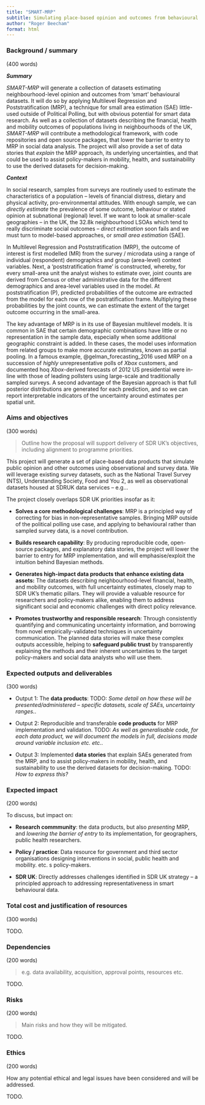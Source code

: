 ```yaml
---
title: "SMART-MRP"
subtitle: Simulating place-based opinion and outcomes from behavioural datasets"
author: "Roger Beecham"
format: html
---
```


###	Background / summary 
(400 words)

***Summary***

*SMART-MRP* will generate a collection of datasets estimating neighbourhood-level opinion and outcomes from 'smart' behavioural datasets. It will do so by applying Multilevel Regression and Poststratification (MRP), a technique for small area estimation (SAE) little-used outside of Political Polling, but with obvious potential for smart data research. As well as a collection of  datasets describing the financial, health and mobility outcomes of populations living in neighbourhoods of the UK, *SMART-MRP* will contribute a methodological framework, with code repositories and open source packages, that lower the barrier to entry to MRP in social data analysis. The project will also provide a set of data stories that *explain* the MRP approach, its underlying uncertainties, and that could be used to assist policy-makers in mobility, health, and sustainability to use the derived datasets for decision-making.

***Context***

In social research, samples from surveys are routinely used to estimate the characteristics of a population -- levels of financial distress, dietary and physical activity, pro-environmental attitudes. With enough sample, we can *directly estimate* the prevalence of some outcome, behaviour or stated opinion at subnational (regional) level. If we want to look at smaller-scale geographies -- in the UK, the 32.8k neighbourhood LSOAs which tend to really discriminate social outcomes --  *direct estimation* soon fails and we must turn to model-based approaches, or *small area estimation* (SAE).

In Multilevel Regression and Poststratification (MRP), the outcome of interest is first modelled (MR) from the survey / microdata using a range of individual (respondent) demographics and group (area-level) context variables. Next, a 'poststratification frame' is constructed, whereby, for every small-area unit the analyst wishes to estimate over, joint counts are derived from Census or other administrative data for the different demographics and area-level variables used in the model. At poststratification (P), predicted probabilities of the outcome are extracted from the model for each row of the postratification frame. Multiplying these probabilities by the joint counts, we can estimate the extent of the target outcome occurring in the small-area.

The key advantage of MRP is in its use of Bayesian multilevel models. It is common in SAE that certain demographic combinations have little or no representation in the sample data, especially when some additional geographic constraint is added. In these cases, the model uses information from related groups to make more accurate estimates, known as partial pooling. In a famous example, @gelman_forecasting_2016 used MRP on a succession of *highly* unrepresentative polls of *Xbox* customers, and documented hoq *Xbox*-derived forecasts of 2012 US presidential were in-line with those of leading pollsters using large-scale and traditionally sampled surveys. A second advantage of the Bayesian approach is that full posterior distributions are generated for each prediction, and so we can report interpretable indicators of the uncertainty around estimates per spatial unit.

### Aims and objectives 
(300 words)

> Outline how the proposal will support delivery of SDR UK’s objectives, including alignment to programme priorities.

This project will generate a set of place-based data products that simulate public opinion and other outcomes using observational and survey data. We will leverage existing survey datasets, such as the National Travel Survey (NTS), Understanding Society, Food and You 2, as well as observational datasets housed at SDRUK data services -- e.g... 

The project closely overlaps SDR UK priorities insofar as it:

*   **Solves a core methodological challenges**: MRP is a principled way of correcting for bias in non-representative samples. Bringing MRP outside of the political polling use case, and applying to behavioural rather than sampled survey data, is a novel contribution.

*   **Builds research capability**: By producing reproducible code, open-source packages, and explanatory data stories, the project will lower the barrier to entry for MRP implementation, and will emphasise/exploit the intuition behind Bayesian methods.

*   **Generates high-impact data products that enhance existing data assets:** The  datasets describing neighbourhood-level financial, health, and mobility outcomes, with full uncertainty estimates, closely map to SDR UK's thematic pillars. They will provide a valuable resource for researchers and policy-makers alike, enabling them to address significant social and economic challenges with direct policy relevance.

*   **Promotes trustworthy and responsible research**: Through consistently quantifying and communicating uncertainty information, and borrowing from novel empirically-validated techniques in uncertainty communication. The planned data stories will make these complex outputs accessible, helping to **safeguard public trust** by transparently explaining the methods and their inherent uncertainties to the target policy-makers and social data analysts who will use them.


###	Expected outputs and deliverables
(300 words)

* Output 1: The **data products**: TODO: *Some detail on how these will be presented/administered -- specific datasets, scale of SAEs, uncertainty ranges.*.

* Output 2: Reproducible and transferable **code products** for MRP implementation and validation. TODO: *As well as generalisable code, for each data product, we will document the models in full, decisions made around variable inclusion etc. etc.*.

* Output 3: Implemented **data stories** that explain SAEs generated from the MRP, and to assist policy-makers in mobility, health, and sustainability to use the derived datasets for decision-making. TODO: *How to express this?*

###	Expected impact 
(200 words)

To discuss, but impact on:

* **Research commmunity**: the data products, but also  *presenting* MRP, and *lowering the barrier of entry* to its implementation, for  geographers, public health researchers.

* **Policy / practice**: Data resource for government and third sector organisations designing interventions in social, public health and mobility. etc. s policy-makers.

* **SDR UK**: Directly addresses challenges identified in SDR UK strategy -- a principled approach to addressing representativeness in smart behavioural data.



###	Total cost and justification of resources 
(300 words)

TODO.


###	Dependencies 
(200 words)

>  e.g. data availability, acquisition, approval points, resources etc.

TODO.


###	Risks 
(200 words)

> Main risks and how they will be mitigated. 

TODO.

###	Ethics 
(200 words)

How any potential ethical and legal issues have been considered and will be addressed.

TODO.
